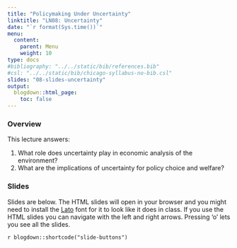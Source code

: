 ```yaml
---
title: "Policymaking Under Uncertainty"
linktitle: "LN08: Uncertainty"
date: "`r format(Sys.time())`"
menu:
  content:
    parent: Menu
    weight: 10
type: docs
#bibliography: "../../static/bib/references.bib"
#csl: "../../static/bib/chicago-syllabus-no-bib.csl"
slides: "08-slides-uncertainty"
output:
  blogdown::html_page:
    toc: false
---
```


### Overview

This lecture answers:

1. What role does uncertainty play in economic analysis of the environment?
2. What are the implications of uncertainty for policy choice and welfare?

### Slides

Slides are below. 
The HTML slides will open in your browser and you might need to install the [Lato](https://fonts.google.com/specimen/Lato) font for it to look like it does in class.
If you use the HTML slides you can navigate with the left and right arrows.
Pressing 'o' lets you see all the slides.

`r blogdown::shortcode("slide-buttons")`

